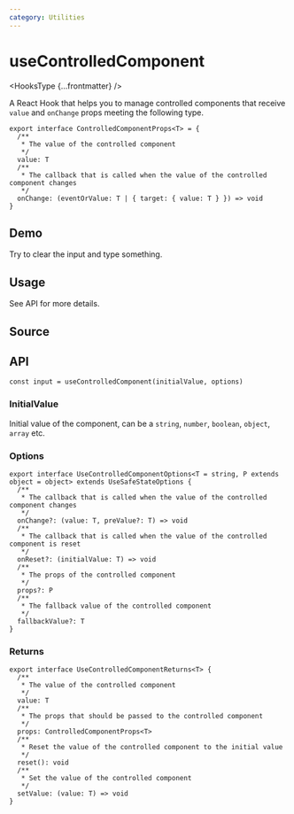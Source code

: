 ```yaml
---
category: Utilities
---
```


# useControlledComponent


<HooksType {...frontmatter} />

A React Hook that helps you to manage controlled components that receive `value` and `onChange` props meeting the following type.

```tsx
export interface ControlledComponentProps<T> = {
  /**
   * The value of the controlled component
   */
  value: T
  /**
   * The callback that is called when the value of the controlled component changes
   */
  onChange: (eventOrValue: T | { target: { value: T } }) => void
}
```

## Demo

Try to clear the input and type something.


<App />

## Usage

See API for more details.

## Source


<Source />

## API

```tsx
const input = useControlledComponent(initialValue, options)
```

### InitialValue

Initial value of the component, can be a `string`, `number`, `boolean`, `object`, `array` etc.

### Options

```tsx
export interface UseControlledComponentOptions<T = string, P extends object = object> extends UseSafeStateOptions {
  /**
   * The callback that is called when the value of the controlled component changes
   */
  onChange?: (value: T, preValue?: T) => void
  /**
   * The callback that is called when the value of the controlled component is reset
   */
  onReset?: (initialValue: T) => void
  /**
   * The props of the controlled component
   */
  props?: P
  /**
   * The fallback value of the controlled component
   */
  fallbackValue?: T
}
```

### Returns

```tsx
export interface UseControlledComponentReturns<T> {
  /**
   * The value of the controlled component
   */
  value: T
  /**
   * The props that should be passed to the controlled component
   */
  props: ControlledComponentProps<T>
  /**
   * Reset the value of the controlled component to the initial value
   */
  reset(): void
  /**
   * Set the value of the controlled component
   */
  setValue: (value: T) => void
}
```
